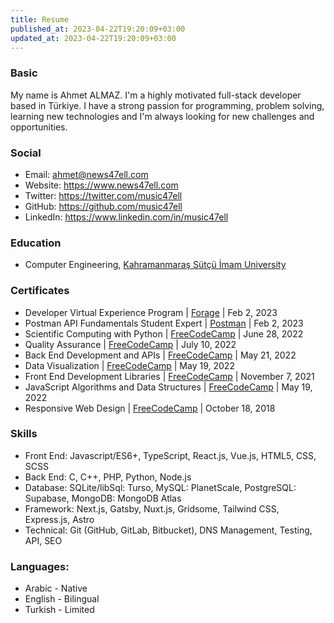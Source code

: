 ```yaml
---
title: Resume
published_at: 2023-04-22T19:20:09+03:00
updated_at: 2023-04-22T19:20:09+03:00
---
```


### Basic

My name is Ahmet ALMAZ. I'm a highly motivated full-stack developer based in Türkiye. I have a strong passion for programming, problem solving, learning new technologies and I'm always looking for new challenges and opportunities.

### Social

- Email: ahmet@news47ell.com
- Website: https://www.news47ell.com
- Twitter: https://twitter.com/music47ell
- GitHub: https://github.com/music47ell
- LinkedIn: https://www.linkedin.com/in/music47ell

### Education

- Computer Engineering, [Kahramanmaraş Sütçü İmam University](https://www.ksu.edu.tr/)

### Certificates

- Developer Virtual Experience Program | [Forage](https://forage-uploads-prod.s3.amazonaws.com/completion-certificates/Accenture%20Nordics/PxenP4rHNE6Bh4nQz_Accenture%20Nordics_9Hzuzk4AFZSgKToZF_1675591783727_completion_certificate.pdf) | Feb 2, 2023
- Postman API Fundamentals Student Expert | [Postman](https://badgr.com/public/assertions/0WpJy0gsTDGJQm-FzMHhyg?identity__email=ahmet@news47ell.com) | Feb 2, 2023
- Scientific Computing with Python | [FreeCodeCamp](https://www.freecodecamp.org/certification/music47ell/scientific-computing-with-python-v7) | June 28, 2022
- Quality Assurance | [FreeCodeCamp](https://www.freecodecamp.org/certification/music47ell/quality-assurance-v7) | July 10, 2022
- Back End Development and APIs | [FreeCodeCamp](https://www.freecodecamp.org/certification/music47ell/back-end-development-and-apis) | May 21, 2022
- Data Visualization | [FreeCodeCamp](https://www.freecodecamp.org/certification/music47ell/data-visualization) | May 19, 2022
- Front End Development Libraries | [FreeCodeCamp](https://www.freecodecamp.org/certification/music47ell/front-end-development-libraries) | November 7, 2021
- JavaScript Algorithms and Data Structures | [FreeCodeCamp](https://www.freecodecamp.org/certification/music47ell/javascript-algorithms-and-data-structures) | May 19, 2022
- Responsive Web Design | [FreeCodeCamp](https://www.freecodecamp.org/certification/music47ell/responsive-web-design) | October 18, 2018

### Skills

- Front End: Javascript/ES6+, TypeScript, React.js, Vue.js, HTML5, CSS, SCSS
- Back End: C, C++, PHP, Python, Node.js
- Database: SQLite/libSql: Turso, MySQL: PlanetScale, PostgreSQL: Supabase, MongoDB: MongoDB Atlas
- Framework: Next.js, Gatsby, Nuxt.js, Gridsome, Tailwind CSS, Express.js, Astro
- Technical: Git (GitHub, GitLab, Bitbucket), DNS Management, Testing, API, SEO

### Languages:

 - Arabic - Native
 - English - Bilingual
 - Turkish - Limited
